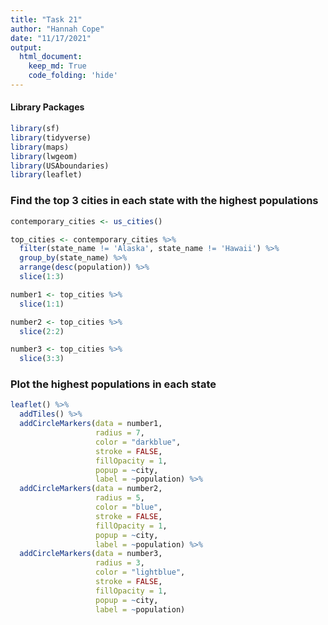 ```yaml
---
title: "Task 21"
author: "Hannah Cope"
date: "11/17/2021"
output: 
  html_document:
    keep_md: True
    code_folding: 'hide'
---
```


#### Library Packages
```r
library(sf)
library(tidyverse)
library(maps)
library(lwgeom)
library(USAboundaries)
library(leaflet)
```

### Find the top 3 cities in each state with the highest populations
```r
contemporary_cities <- us_cities()

top_cities <- contemporary_cities %>%
  filter(state_name != 'Alaska', state_name != 'Hawaii') %>%
  group_by(state_name) %>%
  arrange(desc(population)) %>%
  slice(1:3)

number1 <- top_cities %>%
  slice(1:1)

number2 <- top_cities %>%
  slice(2:2)

number3 <- top_cities %>%
  slice(3:3)
```

### Plot the highest populations in each state
```r
leaflet() %>%
  addTiles() %>%
  addCircleMarkers(data = number1,
                   radius = 7,
                   color = "darkblue",
                   stroke = FALSE,
                   fillOpacity = 1,
                   popup = ~city,
                   label = ~population) %>%
  addCircleMarkers(data = number2,
                   radius = 5,
                   color = "blue",
                   stroke = FALSE,
                   fillOpacity = 1,
                   popup = ~city,
                   label = ~population) %>%
  addCircleMarkers(data = number3,
                   radius = 3,
                   color = "lightblue",
                   stroke = FALSE,
                   fillOpacity = 1,
                   popup = ~city,
                   label = ~population)
```

